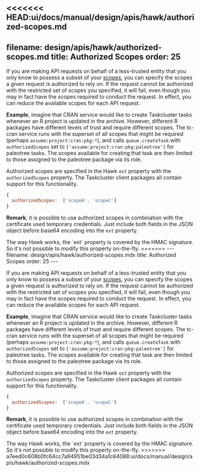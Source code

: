 <<<<<<< HEAD:ui/docs/manual/design/apis/hawk/authorized-scopes.md
---
filename: design/apis/hawk/authorized-scopes.md
title: Authorized Scopes
order: 25
---


If you are making API requests on behalf of a less-trusted entity that you only
know to possess a subset of your [scopes](scopes), you can specify the scopes a
given request is authorized to rely on. If the request cannot be authorized
with the restricted set of scopes you specified, it will fail, even though you
may in fact have the scopes required to conduct the request. In effect, you can
reduce the available scopes for each API request.

**Example**, imagine that CRAN service would like to create Taskcluster tasks
whenever an R project is updated in the archive. However, different R packages
have different levels of trust and require different scopes. The tc-cran
service runs with the superset of all scopes that might be required (perhaps
`assume:project:cran:pkg:*`), and calls `queue.createTask` with
`authorizedScopes` set to `['assume:project:cran:pkg:paleotree']` for paleotree
tasks. The scopes available for creating that task are then limited to those
assigned to the paleotree package via its role.

Authorized scopes are specified in the Hawk `ext` property with the
`authorizedScopes` property. The Taskcluster client packages all contain
support for this functionality.

```js
{
  authorizedScopes:  ['scopeA', 'scopeC']
}
```

**Remark**, it is possible to use authorized scopes in combination with the
certificate used temporary credentials. Just include both fields in the JSON
object before base64 encoding into the `ext` property.

<Warning>
The way Hawk works, the `ext` property is covered by the HMAC signature. So
it's not possible to modify this property on-the-fly.
</Warning>
=======
---
filename: design/apis/hawk/authorized-scopes.mdx
title: Authorized Scopes
order: 25
---


If you are making API requests on behalf of a less-trusted entity that you only
know to possess a subset of your [scopes](scopes), you can specify the scopes a
given request is authorized to rely on. If the request cannot be authorized
with the restricted set of scopes you specified, it will fail, even though you
may in fact have the scopes required to conduct the request. In effect, you can
reduce the available scopes for each API request.

**Example**, imagine that CRAN service would like to create Taskcluster tasks
whenever an R project is updated in the archive. However, different R packages
have different levels of trust and require different scopes. The tc-cran
service runs with the superset of all scopes that might be required (perhaps
`assume:project:cran:pkg:*`), and calls `queue.createTask` with
`authorizedScopes` set to `['assume:project:cran:pkg:paleotree']` for paleotree
tasks. The scopes available for creating that task are then limited to those
assigned to the paleotree package via its role.

Authorized scopes are specified in the Hawk `ext` property with the
`authorizedScopes` property. The Taskcluster client packages all contain
support for this functionality.

```js
{
  authorizedScopes:  ['scopeA', 'scopeC']
}
```

**Remark**, it is possible to use authorized scopes in combination with the
certificate used temporary credentials. Just include both fields in the JSON
object before base64 encoding into the `ext` property.

<Warning>
The way Hawk works, the `ext` property is covered by the HMAC signature. So
it's not possible to modify this property on-the-fly.
</Warning>
>>>>>>> a7eed0c608b0fc64cc7a94951be03d34a1c64088:ui/docs/manual/design/apis/hawk/authorized-scopes.mdx
